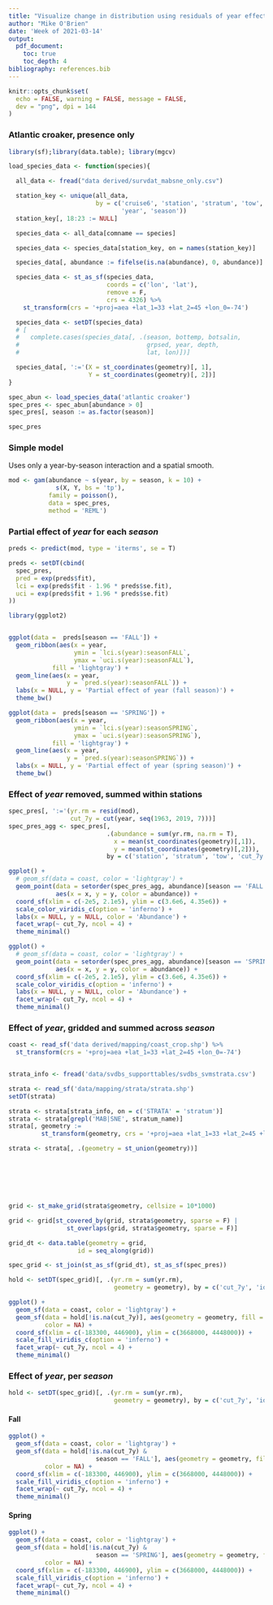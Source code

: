 ```yaml
---
title: "Visualize change in distribution using residuals of year effect"
author: "Mike O'Brien"
date: 'Week of 2021-03-14'
output:
  pdf_document:
    toc: true
    toc_depth: 4
bibliography: references.bib
---
```


```r
knitr::opts_chunk$set(
  echo = FALSE, warning = FALSE, message = FALSE,
  dev = "png", dpi = 144
)
```

### Atlantic croaker, presence only

```r
library(sf);library(data.table); library(mgcv)

load_species_data <- function(species){

  all_data <- fread("data derived/survdat_mabsne_only.csv")

  station_key <- unique(all_data,
                        by = c('cruise6', 'station', 'stratum', 'tow',
                               'year', 'season'))
  station_key[, 18:23 := NULL]

  species_data <- all_data[comname == species]

  species_data <- species_data[station_key, on = names(station_key)]

  species_data[, abundance := fifelse(is.na(abundance), 0, abundance)]

  species_data <- st_as_sf(species_data,
                           coords = c('lon', 'lat'),
                           remove = F,
                           crs = 4326) %>%
    st_transform(crs = '+proj=aea +lat_1=33 +lat_2=45 +lon_0=-74')

  species_data <- setDT(species_data)
  # [
  #   complete.cases(species_data[, .(season, bottemp, botsalin,
  #                                   grpsed, year, depth,
  #                                   lat, lon)])]

  species_data[, ':='(X = st_coordinates(geometry)[, 1],
                      Y = st_coordinates(geometry)[, 2])]
}

spec_abun <- load_species_data('atlantic croaker')
spec_pres <- spec_abun[abundance > 0]
spec_pres[, season := as.factor(season)]

spec_pres
```


### Simple model
Uses only a year-by-season interaction and a spatial smooth.

```r
mod <- gam(abundance ~ s(year, by = season, k = 10) +
             s(X, Y, bs = 'tp'),
           family = poisson(),
           data = spec_pres,
           method = 'REML')

```


### Partial effect of $year$ for each $season$

```r
preds <- predict(mod, type = 'iterms', se = T)

preds <- setDT(cbind(
  spec_pres,
  pred = exp(preds$fit),
  lci = exp(preds$fit - 1.96 * preds$se.fit),
  uci = exp(preds$fit + 1.96 * preds$se.fit)
))

library(ggplot2)


ggplot(data =  preds[season == 'FALL']) +
  geom_ribbon(aes(x = year, 
                  ymin = `lci.s(year):seasonFALL`,
                  ymax = `uci.s(year):seasonFALL`),
            fill = 'lightgray') +
  geom_line(aes(x = year,
                y = `pred.s(year):seasonFALL`)) +
  labs(x = NULL, y = 'Partial effect of year (fall season)') +
  theme_bw()

ggplot(data =  preds[season == 'SPRING']) +
  geom_ribbon(aes(x = year, 
                  ymin = `lci.s(year):seasonSPRING`,
                  ymax = `uci.s(year):seasonSPRING`),
            fill = 'lightgray') +
  geom_line(aes(x = year,
                y = `pred.s(year):seasonSPRING`)) +
  labs(x = NULL, y = 'Partial effect of year (spring season)') +
  theme_bw()
```


### Effect of $year$ removed, summed within stations

```r
spec_pres[, ':='(yr.rm = resid(mod),
                 cut_7y = cut(year, seq(1963, 2019, 7)))]
spec_pres_agg <- spec_pres[,
                           .(abundance = sum(yr.rm, na.rm = T),
                             x = mean(st_coordinates(geometry)[,1]),
                             y = mean(st_coordinates(geometry)[,2])),
                           by = c('station', 'stratum', 'tow', 'cut_7y', 'season')]

ggplot() +
  # geom_sf(data = coast, color = 'lightgray') +
  geom_point(data = setorder(spec_pres_agg, abundance)[season == 'FALL'],
             aes(x = x, y = y, color = abundance)) +
  coord_sf(xlim = c(-2e5, 2.1e5), ylim = c(3.6e6, 4.35e6)) +
  scale_color_viridis_c(option = 'inferno') +
  labs(x = NULL, y = NULL, color = 'Abundance') +
  facet_wrap(~ cut_7y, ncol = 4) +
  theme_minimal()

ggplot() +
  # geom_sf(data = coast, color = 'lightgray') +
  geom_point(data = setorder(spec_pres_agg, abundance)[season == 'SPRING'],
             aes(x = x, y = y, color = abundance)) +
  coord_sf(xlim = c(-2e5, 2.1e5), ylim = c(3.6e6, 4.35e6)) +
  scale_color_viridis_c(option = 'inferno') +
  labs(x = NULL, y = NULL, color = 'Abundance') +
  facet_wrap(~ cut_7y, ncol = 4) +
  theme_minimal()
```

### Effect of $year$, gridded and summed across $season$

```r
coast <- read_sf('data derived/mapping/coast_crop.shp') %>% 
  st_transform(crs = '+proj=aea +lat_1=33 +lat_2=45 +lon_0=-74')


strata_info <- fread('data/svdbs_supporttables/svdbs_svmstrata.csv')

strata <- read_sf('data/mapping/strata/strata.shp')
setDT(strata)

strata <- strata[strata_info, on = c('STRATA' = 'stratum')]
strata <- strata[grepl('MAB|SNE', stratum_name)]
strata[, geometry :=
         st_transform(geometry, crs = '+proj=aea +lat_1=33 +lat_2=45 +lon_0=-74')]

strata <- strata[, .(geometry = st_union(geometry))]







grid <- st_make_grid(strata$geometry, cellsize = 10*1000)

grid <- grid[st_covered_by(grid, strata$geometry, sparse = F) |
                st_overlaps(grid, strata$geometry, sparse = F)]

grid_dt <- data.table(geometry = grid,
                   id = seq_along(grid))

spec_grid <- st_join(st_as_sf(grid_dt), st_as_sf(spec_pres))

hold <- setDT(spec_grid)[, .(yr.rm = sum(yr.rm),
                             geometry = geometry), by = c('cut_7y', 'id')]
```

```r
ggplot() +
  geom_sf(data = coast, color = 'lightgray') +
  geom_sf(data = hold[!is.na(cut_7y)], aes(geometry = geometry, fill = yr.rm),
          color = NA) +
  coord_sf(xlim = c(-183300, 446900), ylim = c(3668000, 4448000)) +
  scale_fill_viridis_c(option = 'inferno') +
  facet_wrap(~ cut_7y, ncol = 4) +
  theme_minimal()
```

### Effect of $year$, per $season$

```r
hold <- setDT(spec_grid)[, .(yr.rm = sum(yr.rm),
                             geometry = geometry), by = c('cut_7y', 'id', 'season')]
```

#### Fall

```r
ggplot() +
  geom_sf(data = coast, color = 'lightgray') +
  geom_sf(data = hold[!is.na(cut_7y) &
                        season == 'FALL'], aes(geometry = geometry, fill = yr.rm),
          color = NA) +
  coord_sf(xlim = c(-183300, 446900), ylim = c(3668000, 4448000)) +
  scale_fill_viridis_c(option = 'inferno') +
  facet_wrap(~ cut_7y, ncol = 4) +
  theme_minimal()
```

#### Spring

```r
ggplot() +
  geom_sf(data = coast, color = 'lightgray') +
  geom_sf(data = hold[!is.na(cut_7y) &
                        season == 'SPRING'], aes(geometry = geometry, fill = yr.rm),
          color = NA) +
  coord_sf(xlim = c(-183300, 446900), ylim = c(3668000, 4448000)) +
  scale_fill_viridis_c(option = 'inferno') +
  facet_wrap(~ cut_7y, ncol = 4) +
  theme_minimal()
```